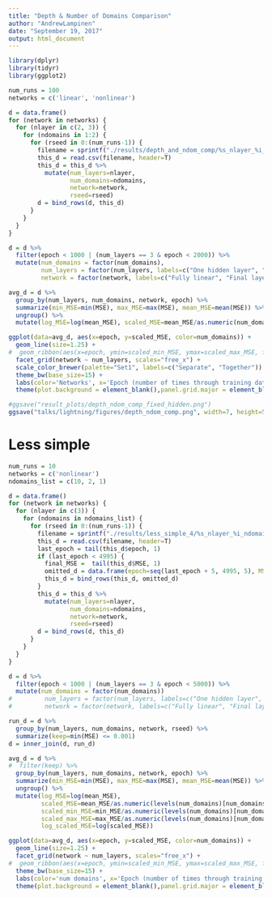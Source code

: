 ```yaml
---
title: "Depth & Number of Domains Comparison"
author: "AndrewLampinen"
date: "September 19, 2017"
output: html_document
---
```

```r
library(dplyr)
library(tidyr)
library(ggplot2)
```

```r
num_runs = 100
networks = c('linear', 'nonlinear')

d = data.frame()
for (network in networks) {
  for (nlayer in c(2, 3)) {
    for (ndomains in 1:2) {
      for (rseed in 0:(num_runs-1)) {
        filename = sprintf("./results/depth_and_ndom_comp/%s_nlayer_%i_ndomains_%i_rseed_%i_loss_track.csv",network,nlayer,ndomains,rseed)
        this_d = read.csv(filename, header=T)
        this_d = this_d %>%
          mutate(num_layers=nlayer,
                 num_domains=ndomains,
                 network=network,
                 rseed=rseed)
        d = bind_rows(d, this_d)
      }
    }
  }
}
```

```r
d = d %>%
  filter(epoch < 1000 | (num_layers == 3 & epoch < 2000)) %>%
  mutate(num_domains = factor(num_domains),
         num_layers = factor(num_layers, labels=c("One hidden layer", "Two hidden layers")),
         network = factor(network, labels=c("Fully linear", "Final layer nonlinear")))
```

```r
avg_d = d %>% 
  group_by(num_layers, num_domains, network, epoch) %>%
  summarize(min_MSE=min(MSE), max_MSE=max(MSE), mean_MSE=mean(MSE)) %>%
  ungroup() %>%
  mutate(log_MSE=log(mean_MSE), scaled_MSE=mean_MSE/as.numeric(num_domains), scaled_min_MSE=min_MSE/as.numeric(num_domains), scaled_max_MSE=max_MSE/as.numeric(num_domains))
```

```r
ggplot(data=avg_d, aes(x=epoch, y=scaled_MSE, color=num_domains)) +
  geom_line(size=1.25) +
#  geom_ribbon(aes(x=epoch, ymin=scaled_min_MSE, ymax=scaled_max_MSE, fill=num_domains), alpha=0.3) +
  facet_grid(network ~ num_layers, scales="free_x") +
  scale_color_brewer(palette="Set1", labels=c("Separate", "Together")) +
  theme_bw(base_size=15) +
  labs(color='Networks', x='Epoch (number of times through training dataset)', y='Error (per family)') +
  theme(plot.background = element_blank(),panel.grid.major = element_blank(),panel.grid.minor = element_blank())
```
```r
#ggsave("result_plots/depth_ndom_comp_fixed_hidden.png")
ggsave("talks/lightning/figures/depth_ndom_comp.png", width=7, height=5)

```


# Less simple

```r
num_runs = 10
networks = c('nonlinear')
ndomains_list = c(10, 2, 1)

d = data.frame()
for (network in networks) {
  for (nlayer in c(3)) {
    for (ndomains in ndomains_list) {
      for (rseed in 0:(num_runs-1)) {
        filename = sprintf("./results/less_simple_4/%s_nlayer_%i_ndomains_%i_rseed_%i_loss_track.csv",network,nlayer,ndomains,rseed)
        this_d = read.csv(filename, header=T)
        last_epoch = tail(this_d$epoch, 1)
        if (last_epoch < 4995) {
          final_MSE =  tail(this_d$MSE, 1)
          omitted_d = data.frame(epoch=seq(last_epoch + 5, 4995, 5), MSE=rep(final_MSE, (4995-last_epoch)/5))
          this_d = bind_rows(this_d, omitted_d)
        }
        this_d = this_d %>%
          mutate(num_layers=nlayer,
                 num_domains=ndomains,
                 network=network,
                 rseed=rseed)
        d = bind_rows(d, this_d)
      }
    }
  }
}
```

```r
d = d %>%
  filter(epoch < 1000 | (num_layers == 3 & epoch < 5000)) %>%
  mutate(num_domains = factor(num_domains))
#         num_layers = factor(num_layers, labels=c("One hidden layer", "Two hidden layers")),
#         network = factor(network, labels=c("Fully linear", "Final layer nonlinear")))
```

```r
run_d = d %>%
  group_by(num_layers, num_domains, network, rseed) %>%
  summarize(keep=min(MSE) <= 0.001) 
d = inner_join(d, run_d)
```

```r
avg_d = d %>% 
#  filter(keep) %>%
  group_by(num_layers, num_domains, network, epoch) %>%
  summarize(min_MSE=min(MSE), max_MSE=max(MSE), mean_MSE=mean(MSE)) %>%
  ungroup() %>%
  mutate(log_MSE=log(mean_MSE),
         scaled_MSE=mean_MSE/as.numeric(levels(num_domains)[num_domains]),
         scaled_min_MSE=min_MSE/as.numeric(levels(num_domains)[num_domains]),
         scaled_max_MSE=max_MSE/as.numeric(levels(num_domains)[num_domains]),
         log_scaled_MSE=log(scaled_MSE))
```

```r
ggplot(data=avg_d, aes(x=epoch, y=scaled_MSE, color=num_domains)) +
  geom_line(size=1.25) +
  facet_grid(network ~ num_layers, scales="free_x") +
#  geom_ribbon(aes(x=epoch, ymin=scaled_min_MSE, ymax=scaled_max_MSE, fill=num_domains), alpha=0.3) +
  theme_bw(base_size=15) +
  labs(color='num domains', x='Epoch (number of times through training dataset)', y='Error (per family)') +
  theme(plot.background = element_blank(),panel.grid.major = element_blank(),panel.grid.minor = element_blank())
```
